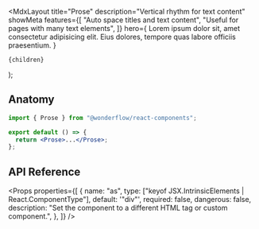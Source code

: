 
  <MdxLayout
    title="Prose"
    description="Vertical rhythm for text content"
    showMeta
    features={[
      "Auto space titles and text content",
      "Useful for pages with many text elements",
    ]}
    hero={
      <LiveArea maxHeight="50vh">
        <Prose>
          <Title as="h1" level="4">
            Title
          </Title>
          <Text>
            Lorem ipsum dolor sit, amet consectetur adipisicing elit. Eius
            dolores, tempore quas labore officiis praesentium.
          </Text>
        </Prose>
      </LiveArea>
    }
  >
    {children}
  </MdxLayout>
);

## Anatomy

```jsx
import { Prose } from "@wonderflow/react-components";

export default () => {
  return <Prose>...</Prose>;
};
```

## API Reference

<Props
  properties={[
    {
      name: "as",
      type: ["keyof JSX.IntrinsicElements | React.ComponentType<any>"],
      default: '"div"',
      required: false,
      dangerous: false,
      description:
        "Set the component to a different HTML tag or custom component.",
    },
  ]}
/>
